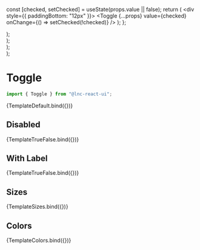 
<Meta title="Inputs/Toggle" component={Toggle} />

  const [checked, setChecked] = useState(props.value || false);
  return (
    <div style={{ paddingBottom: "12px" }}>
      <Toggle
        {...props}
        value={checked}
        onChange={() => setChecked(!checked)}
      />
    </div>
  );
};

  <div>
    <ToggleComponent {...args} />
    <ToggleComponent {...args} color="secondary" />
    <ToggleComponent {...args} color="danger" />
    <ToggleComponent {...args} disabled />
  </div>
);

  <div>
    <ToggleComponent {...args} />
    <ToggleComponent {...args} value={true} />
  </div>
);

  <div>
    <ToggleComponent {...args} size="small" />
    <ToggleComponent {...args} size="medium" />
    <ToggleComponent {...args} size="large" />
  </div>
);

  <div
    style={{
      display: "flex",
      flexDirection: "columns",
    }}
  >
    <div>
      <ToggleComponent {...args} color="primary" />
      <ToggleComponent {...args} color="secondary" />
      <ToggleComponent {...args} color="warning" />
      <ToggleComponent {...args} color="danger" />
      <ToggleComponent {...args} color="information" />
    </div>
    <div style={{ paddingLeft: "12px" }}>
      <ToggleComponent {...args} value={true} color="primary" />
      <ToggleComponent {...args} value={true} color="secondary" />
      <ToggleComponent {...args} value={true} color="warning" />
      <ToggleComponent {...args} value={true} color="danger" />
      <ToggleComponent {...args} value={true} color="information" />
    </div>
    <div style={{ paddingLeft: "12px" }}>
      <ToggleComponent {...args} value={true} disabled={true} color="primary" />
      <ToggleComponent
        {...args}
        value={true}
        disabled={true}
        color="secondary"
      />
      <ToggleComponent {...args} value={true} disabled={true} color="warning" />
      <ToggleComponent {...args} value={true} disabled={true} color="danger" />
      <ToggleComponent
        {...args}
        value={true}
        disabled={true}
        color="information"
      />
    </div>
  </div>
);

# Toggle

```jsx
import { Toggle } from "@lnc-react-ui";
```

<Canvas withSource="open">
  <Story name="Default" args={{}}>
    {TemplateDefault.bind({})}
  </Story>
</Canvas>

<ArgsTable story="Default" />

## Disabled

<Canvas>
  <Story name="Disabled" args={{ disabled: true }}>
    {TemplateTrueFalse.bind({})}
  </Story>
</Canvas>

## With Label

<Canvas>
  <Story name="With Label" args={{ label: "Toggle" }}>
    {TemplateTrueFalse.bind({})}
  </Story>
</Canvas>

## Sizes

<Canvas>
  <Story name="Sizes" args={{}}>
    {TemplateSizes.bind({})}
  </Story>
</Canvas>

## Colors

<Canvas>
  <Story name="Colors" args={{}}>
    {TemplateColors.bind({})}
  </Story>
</Canvas>
